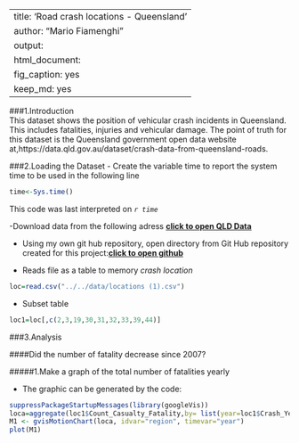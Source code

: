 
---
title: 'Road crash locations - Queensland '
author: "Mario Fiamenghi"
output:
  html_document:
    fig_caption: yes
    keep_md: yes
---
###1.Introduction  
This dataset shows the position of vehicular crash incidents in Queensland. This includes fatalities, injuries and vehicular damage. The point of truth for this dataset is the Queensland government open data website at,https://data.qld.gov.au/dataset/crash-data-from-queensland-roads.

###2.Loading the  Dataset
- Create the variable time to report the system time to be used in the following line

```r
time<-Sys.time()
```
This code was last interpreted on *`r time`*  


-Download data from the following adress **[click to open QLD Data](https://data.qld.gov.au/dataset/crash-data-from-queensland-roads)**

- Using my own git hub repository, open directory from Git Hub repository created for this project:**[click to open github](https://github.com/fiamen/crash)**



- Reads file as a table to memory *crash location*
```r
loc=read.csv("../../data/locations (1).csv")
``` 
- Subset table
```r
loc1=loc[,c(2,3,19,30,31,32,33,39,44)]
```



###3.Analysis

####Did the number of fatality decrease since 2007?

#####1.Make a graph  of the total number of fatalities yearly

- The graphic can be generated by the code:
```r
suppressPackageStartupMessages(library(googleVis))
loca=aggregate(loc1$Count_Casualty_Fatality,by= list(year=loc1$Crash_Year,region=loc1$Loc_Queensland_Transport_Region),sum,na=TRUE)
M1 <- gvisMotionChart(loca, idvar="region", timevar="year")
plot(M1)
   
```

